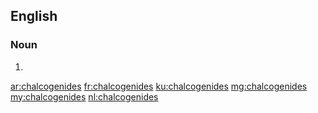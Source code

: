 ==English==

===Noun===
{{head|en|noun plural form}}

# {{plural of|chalcogenide|lang=en}}

[[ar:chalcogenides]]
[[fr:chalcogenides]]
[[ku:chalcogenides]]
[[mg:chalcogenides]]
[[my:chalcogenides]]
[[nl:chalcogenides]]